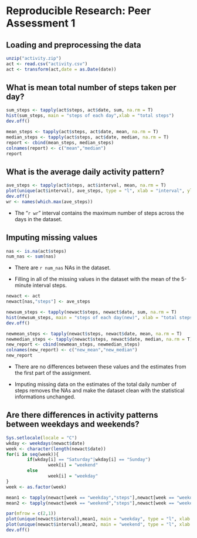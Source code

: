 # Reproducible Research: Peer Assessment 1


## Loading and preprocessing the data

```r
unzip("activity.zip")
act <- read.csv("activity.csv")
act <- transform(act,date = as.Date(date))
```

## What is mean total number of steps taken per day?

```r
sum_steps <- tapply(act$steps, act$date, sum, na.rm = T)
hist(sum_steps, main = "steps of each day",xlab = "total steps")
dev.off()
```

```r
mean_steps <- tapply(act$steps, act$date, mean, na.rm = T)
median_steps <- tapply(act$steps, act$date, median, na.rm = T)
report <- cbind(mean_steps, median_steps)
colnames(report) <- c("mean","median")
report
```

## What is the average daily activity pattern?

```r
ave_steps <- tapply(act$steps, act$interval, mean, na.rm = T)
plot(unique(act$interval), ave_steps, type = "l", xlab = "interval", ylab = "number of steps",main = "number of steps each day")
dev.off()
wr <- names(which.max(ave_steps))
```

* The "`r wr`" interval contains the maximum number of steps across the days in the dataset.

## Imputing missing values

```r
nas <- is.na(act$steps)
num_nas <- sum(nas)
```

* There are `r num_nas` NAs in the dataset.

* Filling in all of the missing values in the dataset with the mean of the 5-minute interval steps.

```r
newact <- act
newact[nas,"steps"] <- ave_steps
```

```r
newsum_steps <- tapply(newact$steps, newact$date, sum, na.rm = T)
hist(newsum_steps, main = "steps of each day(new)", xlab = "total steps")
dev.off()
```

```r
newmean_steps <- tapply(newact$steps, newact$date, mean, na.rm = T)
newmedian_steps <- tapply(newact$steps, newact$date, median, na.rm = T)
new_report <- cbind(newmean_steps, newmedian_steps)
colnames(new_report) <- c("new_mean","new_median")
new_report
```

* There are no differences between these values and the estimates from the first part of the assignment.

* Imputing missing data on the estimates of the total daily number of steps removes the NAs and make the dataset clean with the statistical informations unchanged.

## Are there differences in activity patterns between weekdays and weekends?

```r
Sys.setlocale(locale = "C")
wkday <- weekdays(newact$date)
week <- character(length(newact$date))
for(i in seq(week)){
        if(wkday[i] == "Saturday"|wkday[i] == "Sunday")
                week[i] = "weekend"
        else
                week[i] = "weekday"
}
week <- as.factor(week)
```

```r
mean1 <- tapply(newact[week == "weekday","steps"],newact[week == "weekday","interval"],mean)
mean2 <- tapply(newact[week == "weekend","steps"],newact[week == "weekend","interval"],mean)

par(mfrow = c(2,1))
plot(unique(newact$interval),mean1, main = "weekday", type = "l", xlab = "interval", ylab = "number of steps")
plot(unique(newact$interval),mean2, main = "weekend", type = "l", xlab = "interval", ylab = "number of steps")
dev.off()
```